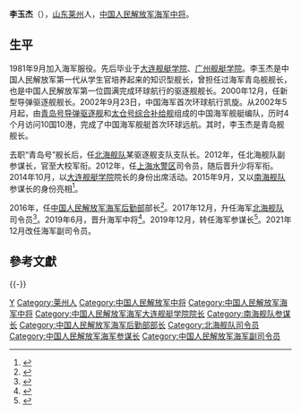 {{中国人民解放军将领
| name = 李玉杰
| image name = 
| width = 
| job = 
| period =
| birthname = 
| other_names = 
| foreign_names =
| english_names =
| Sex = 男
| date of birth =
| place of birth =
| date of death =  
| place of death = 
| nationality = {{PRC}}
| residence = 
| languages = 
| height = 
| weight = 
| party = {{CPC}}
| rank = [[File:PLAAF-0719-LTG.png|25px]][[中国人民解放军海军中将|中国人民解放军海军中将]]
| spouse = 
| relatives = 
| educate = 
| past = 
| work =
| award = 
| rankrecord= 
}}'''李玉杰'''（{{bd|1962年|12月||}}），[[山东省|山东]][[莱州市|莱州]]人，[[中国人民解放军海军中将|中国人民解放军海军中将]]。

==生平==
1981年9月加入海军服役。先后毕业于[[中国人民解放军海军大连舰艇学院|大连舰艇学院]]、[[中国人民解放军海军陆战学院|广州舰艇学院]]。李玉杰是中国人民解放军第一代从学生官培养起来的知识型舰长，曾担任过海军青岛舰舰长，也是中国人民解放军第一位圆满完成环球航行的驱逐舰舰长。2000年12月，任新型导弹驱逐舰舰长。2002年9月23日，中国海军首次环球航行凯旋。从2002年5月起，由[[052型导弹驱逐舰|青岛号导弹驱逐舰]]和[[太仓号综合补给舰|太仓号综合补给舰]]组成的中国海军舰艇编队，历时4个月访问10国10港，完成了中国海军舰艇首次环球远航。其时，李玉杰是青岛舰舰长。

去职“青岛号”舰长后，任[[中国人民解放军北部战区海军|北海舰队]]某驱逐舰支队支队长。2012年，任北海舰队副参谋长，官至大校军衔。2012年，任[[中国人民解放军海军上海水警区|上海水警区]]司令员，随后晋升少将军衔。2014年10月，以[[中国人民解放军海军大连舰艇学院|大连舰艇学院]]院长的身份出席活动。2015年9月，又以[[中国人民解放军南部战区海军|南海舰队]]参谋长的身份亮相<ref>{{cite news|title=海军南海舰队人事调整：李玉杰鞠新春分任参谋长、装备部部长|url=http://www.thepaper.cn/newsDetail_forward_1382843|accessdate=2016-05-10|newspaper=澎湃新闻|archive-date=2020-07-21|archive-url=https://web.archive.org/web/20200721115111/https://www.thepaper.cn/newsDetail_forward_1382843|dead-url=no}}</ref>。

2016年，任[[中国人民解放军海军后勤部|中国人民解放军海军后勤部]]部长<ref>{{cite news|title=南海舰队原参谋长李玉杰调任海军后勤部部长|url=http://www.thepaper.cn/newsDetail_forward_1467509|accessdate=2016-05-10|newspaper=澎湃新闻|archive-date=2018-01-09|archive-url=https://web.archive.org/web/20180109235608/http://www.thepaper.cn/newsDetail_forward_1467509|dead-url=no}}</ref>。2017年12月，升任海军[[中国人民解放军北部战区海军|北海舰队]]司令员<ref>{{cite web|title=环球网：张文旦调任海军参谋长，李玉杰出任北海舰队司令员|url=http://www.thepaper.cn/newsDetail_forward_1943267|website=澎湃新闻|accessdate=2018-01-09|archive-date=2018-01-10|archive-url=https://web.archive.org/web/20180110072617/http://www.thepaper.cn/newsDetail_forward_1943267|dead-url=no}}</ref>。2019年6月，晋升海军中将<ref>{{cite web |author1=岳怀让 |author2=蒋子文 |title=解放军海军举行晋衔仪式，冯丹宇等5位军官晋升海军中将 |url=https://www.thepaper.cn/newsDetail_forward_3837775 |website=澎湃新闻 |date=2019-07-04 |accessdate=2019-07-04 |archive-date=2019-12-14 |archive-url=https://web.archive.org/web/20191214090433/https://www.thepaper.cn/newsDetail_forward_3837775 |dead-url=no }}</ref>。2019年12月，转任海军参谋长<ref>{{cite web |title=海军举行晋升将官军衔仪式 4人晋升为中将 |url=https://news.163.com/19/1214/12/F0C0Q4P40001899O.html |website=网易 |accessdate=2019-12-14 |date=2019-12-14 |archive-url=https://web.archive.org/web/20191214091634/https://news.163.com/19/1214/12/F0C0Q4P40001899O.html |archive-date=2019-12-14 |dead-url=yes }}</ref>。2021年12月改任海军副司令员。

==參考文獻==
{{reflist}}

{{-}}
{{start box}}
{{s-mil|pla}}
{{s-before|[[张文旦|张文旦]]|rows=2}}
{{s-title|[[中国人民解放军海军|中国人民解放军海军]]参谋长|2019年12月—2021年12月}} 
{{s-after|[[胡中明|胡中明]]|rows=2}}
{{s-title|[[中国人民解放军北部战区海军|中国人民解放军北部战区海军]]司令员|2017年12月—2019年12月}} 
{{s-before|[[魏钢_(海军)|魏钢]]}}
{{s-title|[[中国人民解放军海军后勤部|中国人民解放军海军后勤部]]部长|2016年—2018年1月}} 
{{s-after|[[刘子柱|刘子柱]]}}
{{s-before|[[郭玉军|郭玉军]]}}
{{s-title|[[中国人民解放军南部战区海军|中国人民解放军海军南海舰队]]参谋长|2015年—2016年}} 
{{s-after|[[王厚斌|王厚斌]]}}
{{end box}}
{{中华人民共和国现役中将}}
{{DEFAULTSORT:Li}}
[[Category:李姓|Y]]
[[Category:莱州人|Category:莱州人]]
[[Category:中国人民解放军中将|Category:中国人民解放军中将]]
[[Category:中国人民解放军海军中将|Category:中国人民解放军海军中将]]
[[Category:中国人民解放军海军大连舰艇学院院长|Category:中国人民解放军海军大连舰艇学院院长]]
[[Category:南海舰队参谋长|Category:南海舰队参谋长]]
[[Category:中国人民解放军海军后勤部部长|Category:中国人民解放军海军后勤部部长]]
[[Category:北海舰队司令员|Category:北海舰队司令员]]
[[Category:中国人民解放军海军参谋长|Category:中国人民解放军海军参谋长]]
[[Category:中国人民解放军海军副司令员|Category:中国人民解放军海军副司令员]]